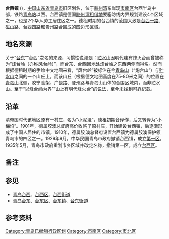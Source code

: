 {{coord|36|03|40|N|120|17|50|E|display=title}}

'''台西镇''' ({{lang|de|Taihsitschen}})，[[中国|中国]][[山东省|山东省]][[青岛市|青岛市]]旧区划名，位于[[胶州湾|胶州湾]]东岸现[[市南区|市南区]]台西半岛中部，铁路[[青岛站|青岛站]]以西。台西镇是德国[[胶州湾租借地|胶州湾租借地]]要塞防线内界规划建设4个区域之一，也是2个华人劳工居住区之一。德租时期的台西镇的范围大致是[[台西一路|台西一路]]、磁山路、[[台西四路|台西四路]]和贵州路合围成的四边形区域。

==地名来源==

关于“[[青岛台东|台东]]”“台西”之名的来源，习惯性说法是：[[贮水山|贮水山]]因明代建有烽火台而曾被称为“烽台岭（亦称风台岭）”，而台东、台西因地处烽台岭之东西两侧而得名。然而根据德租时期的手绘中文地图来看，“风台岭”被标注在今[[青岛山|青岛山]]（“炮台山”）与[[贮水山|贮水山]]之间的一个山丘上，而该山丘（根据德文地图高度在75-80米之间）的位置在[[青岛山|青岛山]]北侧，胶宁高架、广饶路、登州路与青岛山山体的合围区域内，而非贮水山。至于“以烽台岭为界”“山上有明代烽火台”的说法，至今未找到可靠记载。

==沿革==

清帝国时代该地区原有一村庄，名为“小泥洼”，德租初期音译作{{lang|de|Hsiaumiwu}}，后又转译为“小梅坞”。1901年，德属胶澳总督府高价收购了原村庄，开始建设台西镇，后逐渐形成了中国人居住的市镇。1910年，德属胶澳总督府设置台西镇为德属胶澳保护领青岛市的四区之一。1929年9月，中华民国青岛市政府撤销台西镇，成立[[台西区|第一区]]。1935年5月，青岛市政府重划市乡区域并改定名称，撤销第一区，成立[[台西区|台西区]]。

==备注==
{{NoteFoot}}

==参见==
*[[青岛台西|青岛台西]]、[[台西区|台西区]]、[[台西街道|台西街道]]
*[[青岛台东|青岛台东]]、[[台东区_(青岛市)|台东区]]、[[台东镇|台东镇]]、[[台东街道|台东街道]]

==参考资料==
{{RefFoot}}

[[Category:青岛已撤销行政区划|Category:青岛已撤销行政区划]]
[[Category:市南区|Category:市南区]]
[[Category:市北区|Category:市北区]]
